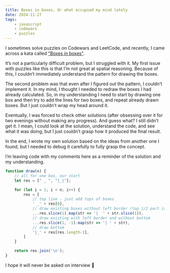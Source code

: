 ```yaml
---
title: Boxes in boxes, Or what occupied my mind lately
date: 2024-11-27
tags:
    - javascript
    - codewars
    - puzzles
---
```


I sometimes solve puzzles on Codewars and LeetCode, and recently, I came across a kata called
["Boxes in boxes"](https://www.codewars.com/kata/63a2cf5bd11b1e0016c84b5a/javascript).


It’s not a particularly difficult problem, but I struggled with it.
My first issue with puzzles like this is that I’m not great at spatial reasoning.
Because of this, I couldn’t immediately understand the pattern for drawing the boxes.


The second problem was that even after I figured out the pattern, I couldn’t implement it.
In my mind, I thought I needed to redraw the boxes I had already calculated.
So, in my understanding I need to start by drawing one box and then try to add the lines for two boxes,
and repeat already drawn boxes.
But I just couldn’t wrap my head around it.


Eventually, I was forced to check other solutions
(after obsessing over it for two evenings without making any progress).
And guess what? I still didn’t get it.
I mean, I could look at the solution, understand the code, and see what it was doing,
but I just couldn’t grasp how it produced the final result.

In the end, I wrote my own solution based on the ideas from another one I found,
but I needed to debug it carefully to fully grasp the concept.


I’m leaving code with my comments here as a reminder of the solution and my understanding.

```js
function draw(n) {
    // all for one box, our start
    let res = [" _ ", "|_|"];

    for (let i = 1; i < n; i++) {
        res = [
            // top line - just add tops of boxes
            ' _' + res[0],
            // draw existing boxes without left border (top 1/2 part is repeat existing but partially)
            ...res.slice(1).map(str => '|  ' + str.slice(1)),
            // draw existing with left border and without bottom
            ...res.slice(1, -1).map(str => '| ' + str),
            // draw bottom
            '|_' + res[res.length-1],
        ]
    }

    return res.join('\n');
}
```

I hope it will never be asked on interview 🤪